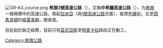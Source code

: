 [[File:GR-A3_course.png|right]]
'''希腊3號高速公路'''（{{lang-el|Αυτοκινητόδρομος 3}}），又稱'''中希臘高速公路'''（{{lang|el|Αυτοκινητόδρομος Κεντρικής Ελλάδας}}），为[[希腊|希腊]]一條興建中的高速公路，南起[[拉米亞|拉米亞]]（與[[希腊1號高速公路|1號高速公路]]交匯），縱貫[[色薩利|色薩利]]，北至[[西馬其頓|西馬其頓]]的[[格雷韋納|格雷韋納]]，總長度{{convert|174|km|mi|abbr=on}}。

目前由於缺乏經費，目前只有[[茲尼亞斯|茲尼亞斯]]至[[特里卡拉|特里卡拉]]路段正在動工。

[[Category:希腊公路|Category:希腊公路]]
